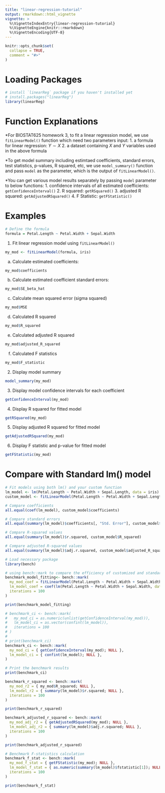 ```yaml
---
title: "linear-regression-tutorial"
output: rmarkdown::html_vignette
vignette: >
  %\VignetteIndexEntry{linear-regression-tutorial}
  %\VignetteEngine{knitr::rmarkdown}
  %\VignetteEncoding{UTF-8}
---
```


```r
knitr::opts_chunk$set(
  collapse = TRUE,
  comment = "#>"
)
```

# Loading Packages
```r
# install `linearReg` package if you haven't installed yet
# install.packages("linearReg")
library(linearReg)
```

# Function Explanations
*For BIOSTAT625 homework 3, to fit a linear regression model, we use `fitLinearModel()` function which need two parameters input:
1. a formula for linear regression: $Y \sim X$
2. a dataset containing $X$ and $Y$ variables used in the above formula

*To get model summary including estimtaed coefficients, standard errors, test statistics, p-values, R squared, etc, we use `model_summary()` function and pass `model` as the parameter, which is the output of `fitLinearModel()`. 

*You can get various model results separately by passing `model` parameter to below functions:
1. confidence intervals of all estimated coefficients: `getConfidenceInterval()`
2. R squared: `getRSquared()`
3. adjusted R squared: `getAdjustedRSquared()`
4. F Statistic: `getFStatistic()`


# Examples
```r
# Define the formula
formula = Petal.Length ~ Petal.Width + Sepal.Width
```

1. Fit linear regression model using `fitLinearModel()`
```r
my_mod <- fitLinearModel(formula, iris)
```

(a) Calculate estimated coefficients:
```r
my_mod$coefficients
```
(b) Calculate estimated coefficient standard errors:
```r
my_mod$SE_beta_hat
```

(c) Calculate mean squared error (sigma squared)
```r
my_mod$MSE
```

(d) Calculated R squared
```r
my_mod$R_squared
```

(e) Calculated adjusted R squared
```r
my_mod$adjusted_R_squared
```

(f) Calculated F statistics
```r
my_mod$F_statistic
```


2. Display model summary
```r
model_summary(my_mod)
```

3. Display model confidence intervals for each coefficient
```r
getConfidenceInterval(my_mod)
```

4. Display R squared for fitted model
```r
getRSquared(my_mod)
```

5. Display adjusted R squared for fitted model
```r
getAdjustedRSquared(my_mod)
```

6. Display F statistic and p-value for fitted model
```r
getFStatistic(my_mod)
```
# Compare with Standard lm() model
```r
# Fit models using both lm() and your custom function
lm_model <- lm(Petal.Length ~ Petal.Width + Sepal.Length, data = iris)
custom_model <- fitLinearModel(Petal.Length ~ Petal.Width + Sepal.Length, data = iris)

# Compare coefficients
all.equal(coef(lm_model), custom_model$coefficients)

# Compare standard errors
all.equal(summary(lm_model)$coefficients[, "Std. Error"], custom_model$SE_beta_hat)

# Compare R-squared values
all.equal(summary(lm_model)$r.squared, custom_model$R_squared)

# Compare adjusted R-squared values
all.equal(summary(lm_model)$adj.r.squared, custom_model$adjusted_R_squared)

```


```r
# Load necessary package
library(bench)

# using bench::mark to compare the efficiency of customized and standard linear regression model fittings. 
benchmark_model_fitting<- bench::mark(
  my_mod_coef = fitLinearModel(Petal.Length ~ Petal.Width + Sepal.Width, iris)$coefficients,
  lm_model_coef = coef(lm(Petal.Length ~ Petal.Width + Sepal.Width, data = iris)),
  iterations = 100
)

print(benchmark_model_fitting)
```

```r
# benchmark_ci <- bench::mark(
#   my_mod_ci = as.numeric(unlist(getConfidenceInterval(my_mod))),
#   lm_model_ci = as.vector(confint(lm_model)),
#   iterations = 100
# )
# 
# print(benchmark_ci)
benchmark_ci <- bench::mark(
  my_mod_ci = { getConfidenceInterval(my_mod); NULL }, 
  lm_model_ci = { confint(lm_model); NULL },            
)

# Print the benchmark results
print(benchmark_ci)
```

```r
benchmark_r_squared <- bench::mark(
  my_mod_r2 = { my_mod$R_squared; NULL },
  lm_model_r2 = { summary(lm_model)$r.squared; NULL },
  iterations = 100
)

print(benchmark_r_squared)
```

```r
benchmark_adjusted_r_squared <- bench::mark(
  my_mod_adj_r2 = { getAdjustedRSquared(my_mod); NULL },
  lm_model_adj_r2 = { summary(lm_model)$adj.r.squared; NULL },
  iterations = 100
)

print(benchmark_adjusted_r_squared)
```


```r
# Benchmark F-statistics calculation
benchmark_f_stat <- bench::mark(
  my_mod_f_stat = { getFStatistic(my_mod); NULL },
  lm_model_f_stat = { as.numeric(summary(lm_model)$fstatistic[1]); NULL },
  iterations = 100
)

print(benchmark_f_stat)
```


